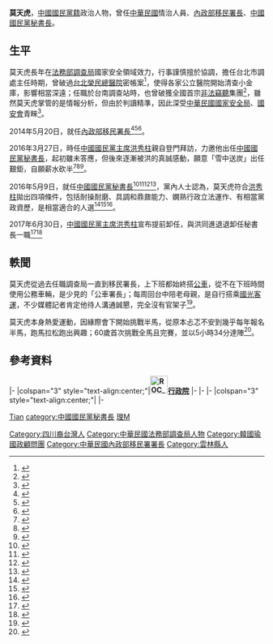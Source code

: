 {{Infobox Officeholder
| name         = 莫天虎
| image        = File:莫天虎.jpg 
| imagesize    = 210px
| order        = {{KMT|23px}}第23任[[中國國民黨秘書長|中央委員會秘書長]]
| term_start   = 2016年5月9日
| term_end     = 2017年6月30日
| chairman     = [[洪秀柱|洪秀柱]]
| predecessor  = [[李四川|李四川]]
| successor    = [[曾永權|曾永權]]
| order2       = [[File:ROC_National_Immigration_Agency_Seal.svg|25px]][[內政部移民署|內政部移民署]]第1任[[內政部移民署|署長]]
| president2   = [[馬英九|馬英九]]
| term_start2  = 2014年5月20日
| term_end2    = 2016年5月4日
| predecessor2 = [[謝立功|謝立功]]
| successor2   = [[何榮村|何榮村]]
| party        = {{KMT}}
| nationality  = {{ROC}}
| birth_place  = {{ROC}}[[臺灣省|臺灣省]][[雲林縣|雲林縣]]<ref>[國民黨秘書長莫天虎上任 強調與金溥聰無關]，壹週刊，2016年5月9日</ref>
| nickname     = 
| educate      = 
*[[國立中央大學|國立中央大學]]數學系
*[[美國|美國]]{{link-en|東南大學(美國)|Southeastern University (Florida)|東南大學}}企業管理學碩士
*[[法務部調查局|法務部調查局]]調查班第15期
| past =
*[[法務部調查局|法務部調查局]]國內安全調查處長<ref>[[s:總統令_(民國100年2月15日)|總統令 民國100年2月15日]]</ref>
*法務部調查局國內安全調查處副處長
*法務部調查局臺南市調查處處長
*法務部調查局高雄市調查處副處長
*法務部調查局臺南市調查站主任
*法務部調查局花蓮縣調查站主任
*法務部調查局臺北市調查處主任
*法務部調查局人事室專門委員
*法務部調查局第一處科長
*內政部移民署署長<br><span style="color: blue;">（2014年5月20日－2016年5月4日）</span>
*中國國民黨秘書長<br><span style="color: blue;">（2016年5月9日－2017年6月30日）</span>
}}

'''莫天虎'''{{bd||}}，[[中國國民黨籍|中國國民黨籍]]政治人物，曾任[[中華民國|中華民國]]情治人員、[[內政部移民署|內政部移民署長]]、[[中國國民黨秘書長|中國國民黨秘書長]]。

== 生平 ==
莫天虎長年在[[法務部調查局|法務部調查局]]國家安全領域效力，行事謹慎擅於協調，擔任台北市調處主任時期，曾破過[[台北榮民總醫院|台北榮民總醫院]]密帳案<ref>{{cite news | author = 江元慶 | url = http://archive.businessweekly.com.tw/Article/Index?StrId=18637 | title = 榮總兩本密帳 被Ａ走二億六千萬 | publisher = [[商業周刊|商業周刊]] | date = 2004-07-08 | language = zh-TW | accessdate = 2017-08-23 | archive-date = 2017-08-23 | archive-url = https://web.archive.org/web/20170823165412/http://archive.businessweekly.com.tw/Article/Index?StrId=18637 | dead-url = no }}</ref>，使得各家公立醫院開始清查小金庫，影響相當深遠；任職於台南調查站時，也曾破獲全國首宗[[非法|非法]][[竊聽|竊聽]]集團<ref>{{cite news | author = 張海燕 | url = http://tw.people.com.cn/BIG5/14812/14874/4475206.html | title = 台首破非法監聽集團 侵犯隱私且涉及暴力犯罪 | publisher = [[人民日報|人民日報]] | date = 2006-06-15 | language = zh-TW | accessdate = 2017-08-23 | archive-date = 2017-08-23 | archive-url = https://web.archive.org/web/20170823165828/http://tw.people.com.cn/BIG5/14812/14874/4475206.html | dead-url = no }}</ref>，雖然莫天虎掌管的是情報分析，但由於判讀精準，因此深受[[中華民國國家安全局|中華民國國家安全局]]、[[國家安全會議_(中華民國)|國安會]]青睞<ref>{{cite news|author=陶曉嫚、侯柏青|url=http://www.new7.com.tw/SNewsView.aspx?Key=%EF%BF%BD%25&i=TXT20160511173725O7E&p=9|title=莫天虎接任國民黨秘書長|publisher=[[新新聞|新新聞]]|date=2016-05-19|language=zh-TW|access-date=2017-08-23|archive-url=https://web.archive.org/web/20170823202830/http://www.new7.com.tw/SNewsView.aspx?Key=%EF%BF%BD%25&i=TXT20160511173725O7E&p=9|archive-date=2017-08-23|dead-url=yes}}</ref>。

2014年5月20日，就任[[內政部移民署|內政部移民署長]]<ref>{{cite news|author=謝佳珍|url=http://www.cna.com.tw/news/aipl/201405050266-1.aspx|title=內政部：莫天虎接移民署長|publisher=[[中央社|中央社]]|date=2014-05-05|language=zh-TW|accessdate=2017-08-23|archive-date=2017-08-23|archive-url=https://web.archive.org/web/20170823164910/http://www.cna.com.tw/news/aipl/201405050266-1.aspx|dead-url=no}}</ref><ref>{{cite news|author=林慶川|url=http://news.ltn.com.tw/news/focus/paper/776562|title=連升三級 莫天虎掌移民署|publisher=[[自由時報|自由時報]]|date=2014-05-06|language=zh-TW|accessdate=2017-08-23|archive-date=2019-12-01|archive-url=https://web.archive.org/web/20191201152841/https://news.ltn.com.tw/news/focus/paper/776562|dead-url=no}}</ref><ref>{{cite news | author = 劉宗龍 | url = http://www.chinatimes.com/realtimenews/20140520002634-260407 | title = 移民署署長 莫天虎走馬上任 | publisher = [[中時電子報|中時電子報]] | date = 2014-05-20 | language = zh-TW | accessdate = 2017-08-23 | archive-date = 2019-11-30 | archive-url = https://web.archive.org/web/20191130011343/https://www.chinatimes.com/realtimenews/20140520002634-260407 | dead-url = no }}</ref>。

2016年3月27日，時任[[中國國民黨主席|中國國民黨主席]][[洪秀柱|洪秀柱]]親自登門拜訪，力邀他出任[[中國國民黨秘書長|中國國民黨秘書長]]，起初雖未答應，但後來逐漸被洪的真誠感動，願意「雪中送炭」出任艱鉅，自願薪水砍半<ref>{{cite news|author=鄭媁|url=http://udn.com/news/story/1/1682610|title=掌黨秘書長 莫天虎：洪當選第二天就找我|publisher=[[聯合新聞網|聯合新聞網]]|date=2016-05-09|language=zh-TW|accessdate=2016-07-11|archive-date=2019-05-03|archive-url=https://web.archive.org/web/20190503040429/https://udn.com/news/story/1/1682610|dead-url=no}}</ref><ref>{{cite news | url = http://news.ltn.com.tw/news/politics/breakingnews/1690498 | title = 情治秘書長莫天虎 洪秀柱「七顧茅廬」也要請來 | publisher = [[自由時報|自由時報]] | date = 2016-05-09 | language = zh-TW | accessdate = 2017-08-23 | archive-date = 2019-11-30 | archive-url = https://web.archive.org/web/20191130164208/https://news.ltn.com.tw/news/politics/breakingnews/1690498 | dead-url = no }}</ref><ref>{{cite news | url = http://www.setn.com/News.aspx?NewsID=145110 | title = 被洪秀柱感動！國民黨秘書長莫天虎：只有她找過我 | publisher = [[三立新聞網|三立新聞網]] | date = 2016-05-09 | language = zh-TW | accessdate = 2017-08-23 | archive-date = 2016-05-28 | archive-url = https://web.archive.org/web/20160528143024/http://www.setn.com/News.aspx?NewsID=145110 | dead-url = no }}</ref>。

2016年5月9日，就任[[中國國民黨秘書長|中國國民黨秘書長]]<ref>{{cite news | url = https://news.tvbs.com.tw/politics/652266 | title = 國民黨新任秘書長莫天虎　調查局出身 | publisher = [[TVBS新聞網|TVBS新聞網]] | date = 2016-05-04 | language = zh-TW | accessdate = 2017-08-23 | archive-date = 2019-08-19 | archive-url = https://web.archive.org/web/20190819214151/https://news.tvbs.com.tw/politics/652266 | dead-url = no }}</ref><ref>{{cite news | url = http://udn.com/news/story/1/1687573 | title = 接下國民黨秘書長職位 莫天虎上任 | publisher = [[聯合新聞網|聯合新聞網]] | date = 2016-05-04 | language = zh-TW | accessdate = 2016-07-11 | archive-date = 2021-06-02 | archive-url = https://web.archive.org/web/20210602115357/https://udn.com/news/story/1/1687573 | dead-url = no }}</ref><ref>{{cite news | author = 施曉光 | url = http://news.ltn.com.tw/news/politics/breakingnews/1684843 | title = 國民黨秘書長將由現任移民署長莫天虎擔任 | publisher = [[自由時報|自由時報]] | date = 2016-05-04 | language = zh-TW | accessdate = 2017-08-23 | archive-date = 2019-12-02 | archive-url = https://web.archive.org/web/20191202075412/https://news.ltn.com.tw/news/politics/breakingnews/1684843 | dead-url = no }}</ref><ref>{{cite news | author = 郭匡超 | url = http://www.chinatimes.com/realtimenews/20160504002639-260401 | title = 國民黨秘書長 傳移民署長莫天虎接任 | publisher = [[中時電子報|中時電子報]] | date = 2016-05-04 | language = zh-TW | accessdate = 2017-08-23 | archive-date = 2019-12-02 | archive-url = https://web.archive.org/web/20191202102356/https://www.chinatimes.com/realtimenews/20160504002639-260401 | dead-url = no }}</ref>，黨內人士認為，莫天虎符合[[洪秀柱|洪秀柱]]拋出四項條件，包括耐操耐磨、具調和鼎鼐能力、嫻熟行政立法運作、有相當黨政資歷，是相當適合的人選<ref>{{cite news | url = http://www.appledaily.com.tw/realtimenews/article/new/20160504/852710/ | title = 調查局出身的移民署長莫天虎　將任國民黨秘書長 | publisher = [[蘋果日報_(台灣)|蘋果日報]] | author = 張文馨 | date = 2016-05-04 | language = zh-TW | accessdate = 2016-05-06 | archive-date = 2017-08-23 | archive-url = https://web.archive.org/web/20170823165139/http://www.appledaily.com.tw/realtimenews/article/new/20160504/852710/ | dead-url = no }}</ref><ref>{{cite news|author=陳彥驊|url=https://www.nownews.com/news/20160504/2086795|title=莫天虎任國民黨祕書長　藍委：攜手發揮在野戰力|publisher=[[NOWnews|NOWnews]]|date=2016-05-04|language=zh-TW|accessdate=2017-08-23|archive-date=2019-11-29|archive-url=https://web.archive.org/web/20191129160341/https://www.nownews.com/news/20160504/2086795/|dead-url=no}}</ref><ref>{{cite news|author=周志豪|url=https://video.udn.com/news/486718|title=給需要的人幫助 莫天虎就任藍黨秘書長|publisher=[[聯合新聞網|聯合新聞網]]|date=2016-05-09|language=zh-TW|accessdate=2017-08-23|archive-date=2019-08-20|archive-url=https://web.archive.org/web/20190820165153/https://video.udn.com/news/486718|dead-url=no}}</ref>。

2017年6月30日，[[中國國民黨主席|中國國民黨主席]][[洪秀柱|洪秀柱]]宣布提前卸任，與洪同進退退卸任秘書長一職<ref>{{cite news | author = 王寓中 | url = https://udn.com/news/story/10720/2496114 | title = 一級主管提前請辭？ 莫天虎：與柱同進退 | publisher = [[聯合新聞網|聯合新聞網]] | date = 2017-06-01 | language = zh-TW | accessdate = 2017-07-17 | archive-date = 2019-08-19 | archive-url = https://web.archive.org/web/20190819032925/https://udn.com/news/story/10720/2496114 | dead-url = no }}</ref><ref>{{cite news | author = 施曉光 | url = http://news.ltn.com.tw/news/politics/breakingnews/2099893 | title = 洪秀柱宣布請辭 洪團隊全跟進退出黨中央 | publisher = [[自由時報|自由時報]] | date = 2017-06-14 | language = zh-TW | accessdate = 2017-08-23 | archive-date = 2019-12-02 | archive-url = https://web.archive.org/web/20191202134848/https://news.ltn.com.tw/news/politics/breakingnews/2099893 | dead-url = no }}</ref>

== 軼聞 ==
莫天虎從過去任職調查局一直到移民署長，上下班都始終搭[[公共汽車|公車]]，從不在下班時間使用公務車輛，是少見的「公車署長」；每周回台中陪老母親，是自行搭乘[[國光客運|國光客運]]，不少媒體記者肯定他待人溝通誠懇，完全沒有官架子<ref name="謝明俊">{{cite news|author=謝明俊|url=http://m.cna.com.tw/magazine/51/201605160002.aspx|title=國民黨新任祕書長莫天虎 國光號的好朋友|publisher=時報周刊|date=2016-05-16|language=zh-TW|access-date=2017-08-23|archive-url=https://web.archive.org/web/20170823163046/http://m.cna.com.tw/magazine/51/201605160002.aspx|archive-date=2017-08-23|dead-url=yes}}</ref>。

莫天虎本身熱愛運動，因緣際會下開始挑戰半馬，從原本忐忑不安到幾乎每年報名半馬，跑馬拉松跑出興趣；60歲首次挑戰全馬且完賽，並以5小時34分達陣<ref>{{cite news|author=謝佳珍|url=http://www.cna.com.tw/news/aipl/201703310095-1.aspx|title=從忐忑到興趣 莫天虎60歲挑戰全馬|publisher=[[中央社|中央社]]|date=2017-03-31|language=zh-TW|accessdate=2017-08-23|archive-date=2017-08-23|archive-url=https://web.archive.org/web/20170823164152/http://www.cna.com.tw/news/aipl/201703310095-1.aspx|dead-url=no}}</ref>。

== 參考資料 ==
{{Reflist|35em|refs =}}

{{start box}}
{{s-gov|roc}}
|-
|colspan="3" style="text-align:center;"|'''[[File:ROC_Executive_Yuan_Logo.svg|35px]][[行政院|行政院]]'''
|-
{{s-before|[[謝立功|謝立功]]}}
{{s-title|[[內政部移民署|內政部入出國及移民署]]署長<small><br>第四任<br>2014年5月20日－2015年1月2日}}
{{s-none|末任}}
|-
{{s-none|首任}}
{{s-title|[[內政部移民署|內政部移民署]]署長<small><br>第一任<br>2015年1月2日－2016年5月4日}}
{{s-after|[[何榮村|何榮村]]<small><br>（代理，後真除）</small>}}
{{s-ppo}}
|-
|colspan="3" style="text-align:center;"|'''{{KMT}}'''
|-
{{s-before|[[李四川|李四川]]}}
{{s-title|[[中國國民黨秘書長|中國國民黨秘書長]]<small><br>第二十三任<br>2016年5月9日－2017年6月30日}}
{{s-after|[[曾永權|曾永權]]}}
{{end box}}
{{中國國民黨第十九屆中央委員會}}
{{Authority control}}

{{DEFAULTSORT:Mo莫}}
[[category:莫姓|Tian]]
[[Category:四川裔台灣人|Category:四川裔台灣人]]
[[Category:中華民國法務部調查局人物|Category:中華民國法務部調查局人物]]
[[category:中國國民黨秘書長|category:中國國民黨秘書長]]
[[category:國立中央大學校友|理M]]
[[Category:韓國瑜國政顧問團|Category:韓國瑜國政顧問團]]
[[Category:中華民國內政部移民署署長|Category:中華民國內政部移民署署長]]
[[Category:雲林縣人|Category:雲林縣人]]